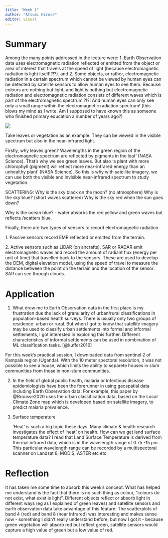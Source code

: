 ```yaml
---
title: "Week 1"
author: "Atsumi Hirose"
editor: visual
---
```



# Summary

Among the many points addressed in the lecture were: 1. Earth Observation data uses electromagnetic radiation reflected or emitted from the object or area of interest that travels at the speed of light (because electromagnetic radiation is light itself!?!?). and 2. Some objects, or rather, electromagnetic radiation in a certain spectrum which cannot be viewed by human eyes can be detected by satellite sensors to allow human eyes to see them. Because colours are nothing but light, and light is nothing but electromagnetic radiation and electromagnetic radiation consists of different waves which is part of the electromagnetic spectrum ?!?! And human eyes can only see only a small range within the electromagnetic radiation spectrum! (this blows my mind as I write. Am I supposed to have known this as someone who finished primary education a number of years ago?)

![](light%20electromagnetic%20radiation.png)

Take leaves or vegetation as an example. They can be viewed in the visible spectrum but also in the near-infrared light.

Firstly, why leaves green? Wavelengths in the green region of the electromagnetic spectrum are reflected by pigments in the leaf' (NASA Science). That's why we see green leaves. But also 'a plant with more chlorophyll (pigment) will reflect more near-infrared energy than an unhealthy plant' (NASA Science). So this is why with satellite imagery, we can use both the visible and invisible near-infrared spectrum to study vegetation.

SCATTERING: Why is the sky black on the moon? (no atmosphere) Why is the sky blue? (short waves scattered) Why is the sky red when the sun goes down?

Why is the ocean blue? - water absorbs the red yellow and green waves but reflects /scatters blue.

Finally, there are two types of sensors to record electromagnetic radiation.

1\. Passive sensors record EMR reflected or emitted from the terrain.

2\. Active sensors such as LiDAR (on aircrafts), SAR or RADAR emit electromagnetic waves and record the amount of radiant flux (energy per unit of time) that travelled back to the sensors. These are used to develop the DEM, digital elevation model, using the speed of travel to measure the distance between the point on the terrain and the location of the sensor. SAR can see through clouds.

# Application

1.  What drew me to Earth Observation data in the first place is my frustration due the lack of granularity of urban/rural classifications in population-based health surveys. There is usually only two groups of residence: urban or rural. But when I got to know that satellite imagery may be used to classify urban settlements into formal and informal settlements, I got interested in exploring this further. Different characteristics of informal settlements can be used in combination of ML classification tasks. [@kuffer2016]

For this week's practical session, I downloaded data from sentinel 2 of Kampala region (Uganda). With the 10 meter spectoral resolution, it was not possible to see a house, which limits the ability to separete houses in slum communities from those in non-slum communities. 

2.  In the field of global public health, malaria or infectious disease epidemiologists have been the forerunner in using geospatial data including Earth Observation data. For example, this paper by @Brousse2020 uses the urban classification data, based on the Local Climate Zone map which is developed based on satellite imagery, to predict malaria prevalence.

3.  Surface temperature

    'Heat' is such a big topic these days. Many climate & health research investigates the effect of 'heat' on health. How can we get land surface temperature data? I read that Land Surface Temperature is derived from thermal infrared data, which is in the wavelength range of 0.75 -15 μm. This particular wavelength range can be recorded by a multispectoral scanner on Landsat 8, MODIS, ASTER etc etc.

# Reflection

It has taken me some time to absorb this week's concept. What has helped me understand is the fact that there is no such thing as colour, "colours do not exist, what exist is light". Different objects reflect or absorb light in different ways (eg as I explained of green leaves) and satellite sensors and earth observation data take advantage of this feature. The scatterplots of band 4 (red) and band 8 (near infrared) was interesting and makes sense now - something I didn't really understand before, but now I got it - because green vegetation will absorb red but reflect green, satellite sensors would capture a high value of green but a low value of red. 
